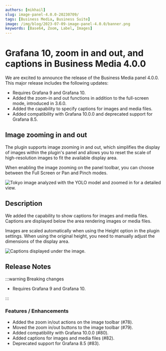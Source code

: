 ```yaml
---
authors: [mikhail]
slug: image-panel-4.0.0-20230709/
tags: [Business Media, Business Suite]
image: /img/blog/2023-07-09-image-panel-4.0.0/banner.png
keywords: [Base64, Zoom, Label, Images]
---
```



# Grafana 10, zoom in and out, and captions in Business Media 4.0.0

We are excited to announce the release of the Business Media panel 4.0.0. This major release includes the following updates:

- Requires Grafana 9 and Grafana 10.
- Added the zoom-in and out functions in addition to the full-screen mode, introduced in 3.6.0.
- Added the capability to specify captions for images and media files.
- Added compatibility with Grafana 10.0.0 and deprecated support for Grafana 8.5.

<Shorts id="cNxWxd6mqf8" title="Business Media panel 4.0.0 for Grafana." />

## Image zooming in and out

The plugin supports image zooming in and out, which simplifies the display of images within the plugin's panel and allows you to reset the scale of high-resolution images to fit the available display area.

When enabling the image zooming on the panel toolbar, you can choose between the Full Screen or Pan and Pinch modes.

<Image
  title="Tokyo image analyzed with the YOLO model and zoomed in for a detailed view."
  src="/img/blog/2023-07-09-image-panel-4.0.0/zoom.png"
/>

## Description

We added the capability to show captions for images and media files. Captions are displayed below the area rendering images or media files.

Images are scaled automatically when using the Height option in the plugin settings. When using the original height, you need to manually adjust the dimensions of the display area.

<Image
  title="Captions displayed under the image."
  src="/img/blog/2023-07-09-image-panel-4.0.0/description.png"
/>

<GettingStarted />

<Tutorial />

## Release Notes

:::warning Breaking changes

- Requires Grafana 9 and Grafana 10.

:::

### Features / Enhancements

- Added the zoom in/out actions on the image toolbar (#78).
- Moved the zoom in/out buttons to the image toolbar (#79).
- Added compatibility with Grafana 10.0.0 (#80).
- Added captions for images and media files (#82).
- Deprecated support for Grafana 8.5 (#83).

<Feedback />

